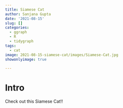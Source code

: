 ```yaml
---
title: Siamese Cat
author: Sanjana Gupta
date: '2021-08-15'
slug: []
categories:
  - ggraph
  - R
  - tidygraph
tags:
  - cat
image: 2021-08-15-siamese-cat/images/Siamese-Cat.jpg
showonlyimage: true
  
---
```

# Intro
Check out this Siamese Cat!!